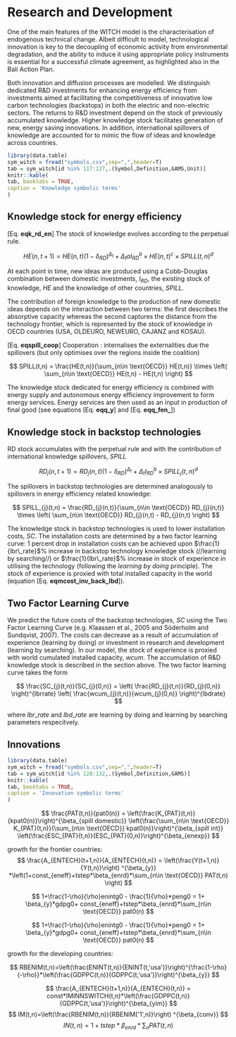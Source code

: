 # Research and Development

One of the main features of the WITCH model is the characterisation
of endogenous technical change.
Albeit difficult to model, technological innovation is key to
the decoupling of economic activity from environmental degradation,
and the ability to induce it using appropriate policy
instruments is essential for a successful climate agreement,
as highlighted also in the Bali Action Plan. 

Both innovation and diffusion processes are modelled.
We distinguish dedicated R&D investments for enhancing energy efficiency
from investments aimed at facilitating the competitiveness of
innovative low carbon technologies (backstops) in both the electric
and non-electric sectors.
The returns to R&D investment depend on the stock of previously accumulated knowledge.
Higher knowledge stock facilitates generation of new, energy saving innovations.
In addition, international spillovers of knowledge are
accounted for to mimic the flow of ideas and knowledge across
countries. 

```r
library(data.table)
sym_witch = fread("symbols.csv",sep=",",header=T)
tab = sym_witch[id %in% 117:127,.(Symbol,Definition,GAMS,Unit)]
knitr::kable(
tab, booktabs = TRUE,
caption = 'Knowledge symbolic terms'
)
```

## Knowledge stock for energy efficiency

[Eq. **eqk_rd_en**]
The stock of knowledge evolves according to the perpetual rule.

$$
    HE(n,t+1) = HE(n,t) (1-\delta_{RD})^{\Delta_{t}} + 
                \Delta_{t} a I_{RD}^b \times HE(n,t)^c \times SPILL(t,n)^d
$$

At each point in time, new ideas are produced using a Cobb-Douglas combination
between domestic investments, $I_{RD}$, the existing stock of knowledge,
$HE$ and the knowledge of other countries, $SPILL$.

The contribution of foreign knowledge to the production of new domestic ideas
depends on the interaction between two terms: the first describes the 
absorptive capacity whereas the second captures the distance from the
technology frontier, which is represented by the stock of knowledge
in OECD countries (USA, OLDEURO, NEWEURO, CAJANZ and KOSAU).

[Eq. **eqspill_coop**]
Cooperation :
internalises the externalities due the spillovers (but only optimises over the regions inside the coalition)

$$
    SPILL(t,n) = \frac{HE(t,n)}{\sum_{n\in \text{OECD}} HE(t,n)} \times
                 \left(
                 \sum_{n\in \text{OECD}} HE(t,n) - HE(t,n)
                 \right)
$$

The knowledge stock dedicated for energy efficiency is combined with energy supply and autonomous energy efficiency improvement to form energy services. Energy services are then used as an input in production of final good (see equations [Eq. **eqq_y**] and [Eq. **eqq_fen_**])

## Knowledge stock in backstop technologies

RD stock accumulates with the perpetual rule and with the contribution of
international knowledge spillovers, $SPILL$

$$
    RD_{j}(n,t+1) = RD_{j}(n,t) (1-\delta_{RD})^{\Delta_{t}} + 
                \Delta_{t} I_{RD}^b \times SPILL_{j}(t,n)^d
$$

The spillovers in backstop technologies are determined analogously to spillovers in energy efficiency related knowledge:


$$
    SPILL_{j}(t,n) = \frac{RD_{j}(n,t)}{\sum_{n\in \text{OECD}} RD_{j}(n,t)} \times
                 \left(
                 \sum_{n\in \text{OECD}} RD_{j}(n,t) - RD_{j}(n,t)
                 \right)
$$

The knowledge stock in backstop technologies is used to lower installation costs, $SC$. The installation costs are determined by a two factor learning curve: 1 percent drop in installation costs can be achieved upon $\frac{1}{lbr\_rate}$% increase in backstop technology knowledge stock (//learning by searching//) or $\frac{1}{lbr\_rate}$% increase in stock of experience in utilising the technology (following the *learning by doing* principle). The stock of experience is proxied with total installed capacity in the world (equation [Eq. **eqmcost_inv_back_lbd**]).

## Two Factor Learning Curve

We predict the future costs of the backstop technologies, $SC$ using the Two Factor Learning Curve (e.g. Klaassen et al., 2005 and Söderholm and Sundqvist, 2007). The costs can decrease as a result of accumulation of experience (learning by doing) or investment in research and development (learning by searching). In our model, the stock of experience is proxied with world cumulated installed capacity, $wcum$. The accumulation of R&D knowledge stock is described in the section above. The two factor learning curve takes the form

$$
\frac{SC_{j}(t,n)}{SC_{j}(0,n)} = \left( \frac{RD_{j}(t,n)}{RD_{j}(0,n)} \right)^{lbrrate} \left( \frac{wcum_{j}(t,n)}{wcum_{j}(0,n)} \right)^{lbdrate} 
$$

where $lbr\_rate$ and $lbd\_rate$ are learning by doing and learning by searching parameters respecitvely.


## Innovations

```r
library(data.table)
sym_witch = fread("symbols.csv",sep=",",header=T)
tab = sym_witch[id %in% 128:132,.(Symbol,Definition,GAMS)]
knitr::kable(
tab, booktabs = TRUE,
caption = 'Innovation symbolic terms'
)
```

$$
\frac{PAT(t,n)}{pat0(n)} = \left(\frac{K_{PAT}(t,n)}{kpat0(n)}\right)^{\beta_{spill domestic}}
\left(\frac{\sum_{n\in \text{OECD}} K_{PAT}(t,n)}{\sum_{n\in \text{OECD}} kpat0(n)}\right)^{\beta_{spill int}}
\left(\frac{ESC_{PAT}(t,n)}{ESC_{PAT}(0,n)}\right)^{\beta_{enexp}}
$$

growth for the frontier countries:
$$
\frac{A_{ENTECH}(t+1,n)}{A_{ENTECH}(t,n)} =  \left(\frac{Y(t+1,n)}{Y(t,n)}\right) ^{\beta_{y}} *\left(1+const_{eneff}+tstep*\beta_{enrd}*\sum_{n\in \text{OECD}} PAT(t,n) \right)
$$

$$
1+\frac{1-\rho}{\rho}enintg0 - \frac{1}{\rho}*peng0 = 1+ \beta_{y}*gdpg0+  const_{eneff}+tstep*\beta_{enrd}*\sum_{n\in \text{OECD}} pat0(n)
$$

$$
1+\frac{1-\rho}{\rho}enintg0 - \frac{1}{\rho}*peng0 = 1+ \beta_{y}*gdpg0+  const_{eneff}+tstep*\beta_{enrd}*\sum_{n\in \text{OECD}} pat0(n)
$$

growth for the developing countries:

$$
RBENIM(t,n)=\left(\frac{ENINT(t,n)}{ENINT(t,'usa')}\right)^{\frac{1-\rho}{-\rho}}*\left(\frac{GDPPC(t,n)}{GDPPC(t,'usa')}\right)^{\beta_{y}}
$$

$$
\frac{A_{ENTECH}(t+1,n)}{A_{ENTECH}(t,n)} =  const*IMINNSWITCH(t,n)*\left(\frac{GDPPC(t,n)}{GDPPC(t,'usa')}\right)^{\beta_{yim}}
$$
$$
IM(t,n)=\left(\frac{RBENIM(t,n)}{RBENIM('1',n)}\right) ^{\beta_{conv}}
$$
$$
IN(t,n)=1+tstep*\beta_{enrd}*\sum_{n} PAT(t,n)
$$

